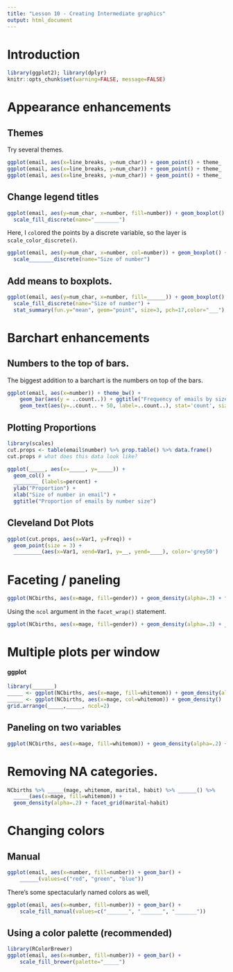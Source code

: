 ```yaml
---
title: "Lesson 10 - Creating Intermediate graphics"
output: html_document
---
```


# Introduction 

```r
library(ggplot2); library(dplyr)
knitr::opts_chunk$set(warning=FALSE, message=FALSE) 

```

# Appearance enhancements

## Themes

Try several themes. 

```r
ggplot(email, aes(x=line_breaks, y=num_char)) + geom_point() + theme_
ggplot(email, aes(x=line_breaks, y=num_char)) + geom_point() + theme_
ggplot(email, aes(x=line_breaks, y=num_char)) + geom_point() + theme_
```


## Change legend titles 

```r
ggplot(email, aes(y=num_char, x=number, fill=number)) + geom_boxplot() + 
  scale_fill_discrete(name="________")
```

Here, I `col`ored the points by a discrete variable, so the layer is `scale_color_discrete()`.
```r
ggplot(email, aes(y=num_char, x=number, col=number)) + geom_boxplot() + 
  scale________discrete(name="Size of number")
```

## Add means to boxplots. 

```r
ggplot(email, aes(y=num_char, x=number, fill=______)) + geom_boxplot() + 
  scale_fill_discrete(name="Size of number") + 
  stat_summary(fun.y="mean", geom="point", size=3, pch=17,color="___")
```


# Barchart enhancements

## Numbers to the top of bars. 

The biggest addition to a barchart is the numbers on top of the bars. 
```r
ggplot(email, aes(x=number)) + theme_bw() + 
    geom_bar(aes(y = ..count..)) + ggtitle("Frequency of emails by size of number") + 
    geom_text(aes(y=..count.. + 50, label=..count..), stat='count', size = 5)
```

## Plotting Proportions

```r
library(scales)
cut.props <- table(email$number) %>% prop.table() %>% data.frame()
cut.props # what does this data look like? 

ggplot(_____, aes(x=_____, y=_____)) + 
  geom_col() + 
  ________ (labels=percent) + 
  ylab("Proportion") + 
  xlab("Size of number in email") + 
  ggtitle("Proportion of emails by number size")
```



## Cleveland Dot Plots

```r
ggplot(cut.props, aes(x=Var1, y=Freq)) +  
  geom_point(size = 3) + 
  _________(aes(x=Var1, xend=Var1, y=__, yend=____), color='grey50')
```

# Faceting / paneling 

```r
ggplot(NCbirths, aes(x=mage, fill=gender)) + geom_density(alpha=.3) + facet_wrap(~____)
```

Using the `ncol` argument in the `facet_wrap()` statement. 
```r
ggplot(NCbirths, aes(x=mage, fill=gender)) + geom_density(alpha=.3) + ________(~____, ncol=1)
```
 

# Multiple plots per window

#### ggplot

```r
library(_______)
_____ <- ggplot(NCbirths, aes(x=mage, fill=whitemom)) + geom_density(alpha=.2)
_____ <- ggplot(NCbirths, aes(x=mage, col=whitemom)) + geom_density() 
grid.arrange(_____,_____, ncol=2)
```


## Paneling on two variables

```r
ggplot(NCbirths, aes(x=mage, fill=whitemom)) + geom_density(alpha=.2) + _______(marital~habit)
```

# Removing NA categories. 

```r
NCbirths %>% _____(mage, whitemom, marital, habit) %>% ______() %>% 
  _____(aes(x=mage, fill=whitemom)) + 
  geom_density(alpha=.2) + facet_grid(marital~habit)
```

# Changing colors

## Manual

```r
ggplot(email, aes(x=number, fill=number)) + geom_bar() +
    ______(values=c("red", "green", "blue"))
```

There's some spectacularly named colors as well, 
```r
ggplot(email, aes(x=number, fill=number)) + geom_bar() +
    scale_fill_manual(values=c("_______", "_______", "_______"))
```
 
## Using a color palette (recommended)
```r
library(RColorBrewer)
ggplot(email, aes(x=number, fill=number)) + geom_bar() +
    scale_fill_brewer(palette="_____")
```


